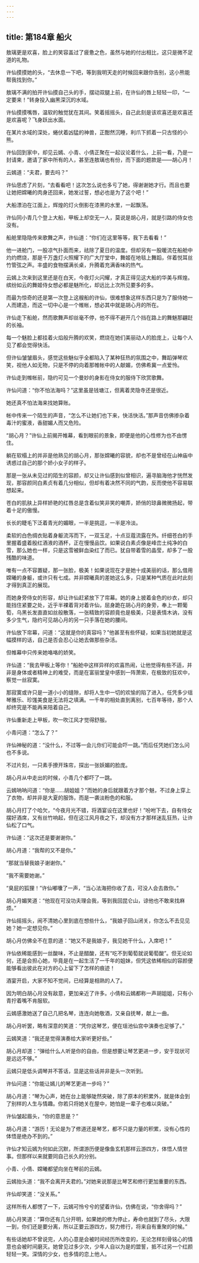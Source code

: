 ```yaml
---
---
---
```

title: 第184章 船火
---





敖璃更是欢喜，脸上的笑容盖过了疲惫之色，虽然与她的付出相比，这只是微不足道的礼物。

许仙摸摸她的头，“去休息一下吧，等到我明天走的时候回来跟你告别，这小熊能帮我找到你。”

敖璃不满的拍开许仙摸自己头的手，摆动双腿上前，在许仙的唇上轻轻一印，“一定要来！”转身投入幽黑深沉的水域。

许仙摸摸嘴唇，温软的触觉犹在其间。笑着摇摇头，自己此刻是该欢喜还是欢喜还是欢喜呢？飞身跃出水面。

在某片水域的深处，蜷伏着凶猛的神兽，正酣然沉睡，利爪下抓着一只古怪的小熊。

许仙回到家中，却见云嫣、小青、小倩正聚在一起议论着什么，上前一看，乃是一封请柬，邀请了家中所有的人，甚至连敖璃也有份，而下面的题款是——胡心月！

云嫣道：“夫君，要去吗？”

许仙思虑了片刻，“去看看吧！这次怎么说也多亏了她，得谢谢她才行。而且也要让她把嫦曦的肉身还回来，她发过誓，想必也是为了这个吧！”

大船漂泊在江面上，辉煌的灯火倒影在漆黑的水里，一起飘荡。

许仙同小青几个登上大船，甲板上却空无一人，莫说是胡心月，就是引路的侍女也没有。

船舱里隐隐传来歌舞之声，许仙道：“你们在这里等等，我下去看看！”

他一进舱门，一股凉气扑面而来，祛除了夏日的温度。但却另有一股暖流在船舱中灼灼燃烧，那是千万盏灯火照耀下的广大厅堂中，舞姬在地毯上舞蹈，伴着悦耳丝竹管弦之声。丰盛的食物摆满长桌，升腾着充满香味的热气。

云嫣上次来到这里还是在白天，今夜灯火闪耀，才真正得见这大船的华美与辉煌。缤纷如云的舞姬侍女想必都是魅所化，却远比上次所见要多的多。

而最为惊奇的还是第一次登上这艘船的许仙，很难想象这样东西只是为了服侍她一人而建造，而这一切中心是一个帷帐，想必其中就是胡心月的所在。

许仙走下船舱，然而歌舞声却丝毫不停，他不得不避开几个挡在路上的舞魅那翩跹的长袖。

每一个魅脸上都挂着火焰般升腾的欢笑，燃烧在她们美丽动人的脸庞上，让每个人见了都会觉得快活。

但许仙皱皱眉头，感觉这些魅似乎全都陷入了某种狂热的氛围之中，舞蹈弹琴欢笑，视他人如无物，只是不停的向着那帷帐中的人献媚，仿佛希冀一点爱怜。

许仙走到帷帐前，隐约可见一个曼妙的身影在侍女的服侍下欣赏歌舞。

许仙问道：“你不怕法海吗？”这里虽是钱塘江，但离着灵隐寺还是很近。

她还真不怕法海来找她算账。

帐中传来一个陌生的声音，“怎么不让她们也下来，快活快活。”那声音仿佛掺杂着毒汁的蜜液，香甜媚人而又危险。

“胡心月？”许仙上前揭开帷幕，看到眼前的景象，即便是他的心性修为也不由愣住。

躺在软榻上的并非是他熟见的胡心月，那张嫦曦的容貌，却也不是曾经在山神庙中诱惑过自己的那个娇小女子的样子。

那是一张从未见过的陌生的容颜，却又让许仙感到似曾相识，遍寻脑海他才恍然发现，那容颜同白素贞有着几分相似，但却有着决然不同的气韵，反而使他不容易联想起来。

苍白的肌肤上异样娇艳的红唇总是含着似笑非笑的嘲弄，娇俏的琼鼻微微扬起，带着十足的傲慢。

长长的睫毛下泛着青光的媚眼，一半是挑逗，一半是冷淡。

柔软的白色绸衣贴着身躯流泻而下，一双玉足，十点豆蔻流露在外。纤细苍白的手里握着盛着殷红酒液的酒杯，正在慢慢品饮。如果说白素贞像是峰峦土纯净的白雪，那么她也一样，只是这雪被鲜血染红了而已。犹自带着雪的晶莹，却多了一股残酷的味道。

唯有一点不容置疑，那一张脸，极美！如果说现在才是她十成美丽的话，那么借用嫦曦的身躯，或许只有七成。并非嫦曦真的差她这么多，只是某种气质在此时此刻才得到真正的展现。

而她身旁侍女的形容，却让许仙赶紧放下了帘幕。她的身上披着金色的纱衣，却只能挡住紧要之处，近乎半裸着背对着许仙，屈身跪在胡心月的身旁，奉上一颗葡萄，乌黑长发直直如丝般散落，一张精致的容颜竟也是极美，只是表情木讷，没有多少生气，隐约可见胡心月的另一只手落在她的腰间。

许仙放下帘幕，问道：“这就是你的真容吗？”他甚至有些怀疑，如果当初她就是这幅摸样的话，自己是否会忍心让她去做那些杂活。

但帷幕中只传来她咯咯的娇笑。

许仙道：“我去甲板上等你！”船舱中这样异样的欢喜热闹，让他觉得有些不适，并非是身体或者精神上的难受，而是在富丽堂皇中感到一阵萧索，在极致的狂欢中，察觉一丝寂寞。

那寂寞或许只是一道小小的缝隙，却将人生中一切的欢愉的陷了进入，任凭多少瑶琴雅乐、珍馐美食是无法将之填满。一千年的相处直到离别，七百年等待，那个人却终究是不能再来陪着自己。

许仙重新走上甲板，吹一吹江风才觉得舒服。

小青问道：“怎么了？”

许仙神秘的道：“没什么，不过等一会儿你们可能会吓一跳。”而后任凭她们怎么问也不多说。

不过片刻，一只素手撩开珠帘，探出一张妖媚的脸庞。

胡心月从中走出的时候，小青几个都吓了一跳。

云嫣呐呐问道：“你是……胡姐姐？”而她的身后就跟着方才那个魅，不过身上穿上了衣物，却并非是大夏的服饰，而是一袭淡粉色的和服。

胡心月打了个哈欠，“今夜月光不错，将酒宴设在这里也好！”吩咐下去，自有侍女摆好酒席，又有丝竹响起，但在这江风月夜之下，却没有方才那样迷乱狂热，让许仙松了口气。

许仙道：“这次还是要谢谢你。”

胡心月道：“我帮的又不是你。”

“那就当替我娘子谢谢你。”

“我不需要她谢。”

“臭屁的狐狸！”许仙嘟囔了一声，“当心法海把你收了去，可没人会去救你。”

胡心月媚笑道：“他现在可没功夫理会我，等到我回昆仑山，谅他也不敢来找麻烦。”

许仙摇摇头，闹不清她心里到底在想些什么，“我娘子回山闭关，你怎么不去见见她？她一定想见你。”

胡心月仿佛全不在意的道：“她又不是我娘子，我见她干什么，入席吧！”

许仙依稀能感到一丝酸味，不止是醋酸，还有“吃不到葡萄就说葡萄酸”。但无论如何，还是会担心她，毕竟是在一起生活了一千年的姐妹，但凭这依稀相似的容颜便能够看出彼此在对方的心上留下了怎样的痕迹！

酒宴开启，大家不知不觉间，已经算是相熟的人了。

因为明白胡心月没有敌意，更加亲近了许多。小倩和云嫣都称一声胡姐姐，只有小青拧着嘴不肯服软。

云嫣感激她送了自己几把名琴，连连向她敬酒，又亲自抚琴，献上一曲。

胡心月听罢，略有深意的笑道：“凭你这琴艺，便在瑶池仙宫中演奏也足够了。”

云嫣笑道：“我还是觉得演奏给大家听更好些。”

胡心月却道：“弹给什么人听是你的自由，但是想要让琴艺更进一步，安于现状可是远远不够。”

云嫣只是低头调琴并不答话，显是这些话并非是头一次听到。

许仙问道：“你能让嫣儿的琴艺更进一步吗？”

胡心月道：“琴为心声，她在台上能够陡然突破，除了原本的积累外，就是体会到了别样的人生与情趣。你若只将她关在屋中，她怕是一辈子也难以突破。”

许仙皱起眉头，“你的意思是？”

胡心月道：“游历！无论是为了修道还是琴艺，都不只是力量的积累，没有心性的体悟是绝办不到的。”

许仙才知云嫣为何如此沉默，所谓游历便是像鱼玄机那样云游四方，体悟人情世事。但那样以来就要同自己长久的分别。

小青、小倩、嫦曦都望向坐在琴前的云嫣。

云嫣抬头道：“我不会离开夫君的。”对她来说那是比琴艺和修行更加重要的东西。

许仙却笑道：“没关系。”

这样所有人都愣了一下，云嫣可怜兮兮的望着许仙，仿佛在说，“你舍得吗？”

胡心月笑道：“算你还有几分开明，如果她的修为停止，寿命也就到了尽头，大限一到，你们还是要分离，所以正要云游四方，努力修行，将来自有重聚的时候。”

有些话她却不曾说完，人的心意是会被时间经历所改变的，无论怎样刻骨铭心的情意也会被时间磨灭。她曾见过多少次，少年人自以为是的盟誓，抵不过另一个红颜轻轻一笑。深情的少女，也多情的恋上他人。